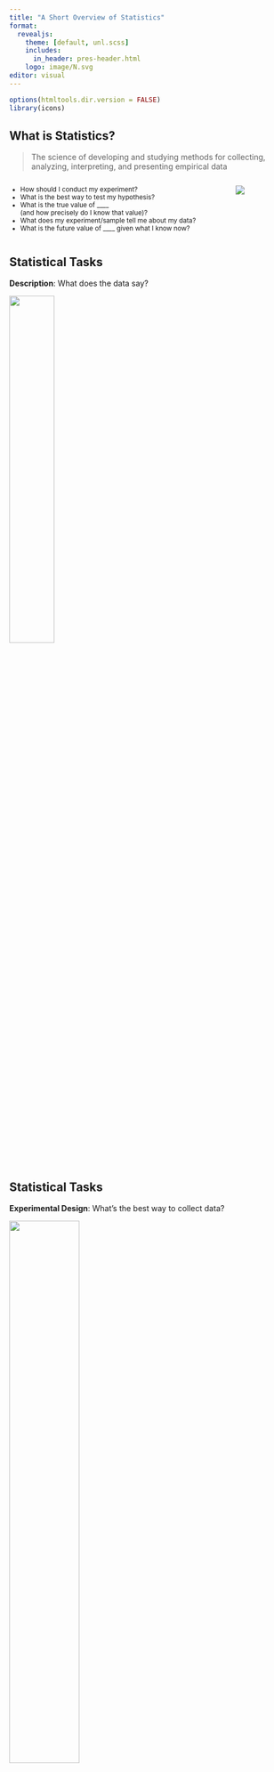 ```yaml
---
title: "A Short Overview of Statistics"
format: 
  revealjs:
    theme: [default, unl.scss]
    includes:
      in_header: pres-header.html
    logo: image/N.svg
editor: visual
---
```


```r
options(htmltools.dir.version = FALSE)
library(icons)
```

## What is Statistics?

> The science of developing and studying methods for collecting, analyzing, interpreting, and presenting empirical data

::: {.columns style="font-size:smaller"}
::: {.column width="80%"}
-   How should I conduct my experiment?
-   What is the best way to test my hypothesis?
-   What is the true value of \_\_\_\_     
(and how precisely do I know that value)?
-   What does my experiment/sample tell me about my data?
-   What is the future value of \_\_\_\_ given what I know now?
:::

::: {.column width="20%"}
![](image/Ruler-fuzzball.png)
:::
:::

## Statistical Tasks {.center}


**Description**: What does the data say?

![](image/histogram-sample-stats.png){width="40%" fig-align="center"}

## Statistical Tasks {.center}

**Experimental Design**: What's the best way to collect data?

![](image/wizard-list.png){width="50%" fig-align="center"}


## Statistical Tasks {.center}

**Inference**: What does the data tell us (about the population)? 

![](image/sample-population.png){width="50%" fig-align="center"}

## Statistical Tasks {.center}

**Prediction**: What will happen next?

![](image/crystal-ball-fuzzball.png){width="50%" fig-align="center"}


## An Historical Example {.center .middle}

### The Logic of Hypothesis Testing

![](image/tea-tasting-fuzzballs.png){fig-align="center" width="100%"}

Can someone tell whether tea or milk is added first to a cup?

-   4 cups of tea with milk first `r icon_style(fontawesome("coffee"), fill="#d2b48c")`, 4 cups of tea with tea first `r icon_style(fontawesome("coffee"), fill="#835C3B")`

-   Randomize the order

-   Test the cups and make predictions for all 8 cups

::: {.emph .cerulean}
What is the probability that someone gets all 8 correct?
:::

## A Lady Tasting Tea

-   If the 4 milk-first cups `r icon_style(fontawesome("coffee"), fill="#d2b48c")` are correctly identified, so are the 4 tea-first cups `r icon_style(fontawesome("coffee"), fill="#835C3B")`

-   If we assume the taster is just guessing, we could just as easily flip 4 coins

![](https://media2.giphy.com/media/C3Zq724SuDX0I/giphy.gif?cid=790b76112e6121b7619d267c8566ceebfb533213d14ece53&rid=giphy.gif&ct=g){width="50%" fig-align="center"}

## A Lady Tasting Tea

::: {.emph .cerulean}
Statistical evaluation
:::

-   Null hypothesis: Taster is guessing

    -   If our experimental results are likely to occur by random chance, we can't really say whether the taster is guessing or not\
        `r fontawesome("share")` We fail to reject the null hypothesis

    -   If our experimental results are not likely to occur by random chance, we may decide it's more likely that there is another explanation... the taster knows their stuff!

## Try it out! {background-color="#c7c8ca"}

Go to [[https://shiny.srvanderplas.com/APL]{.emph}](https://shiny.srvanderplas.com/APL) and start with the Tea Tasting tab.

-   What effect does the number of simulations have on the results?

-   What effect does the number of test cups have on the results?

    -   Assuming the number of observed cups is the same as the number of test cups
    -   Assuming the number of observed cups is less than the number of test cups


::: aside

Another link to the same applet is [[https://srvanderplas.shinyapps.io/UNL-APL-workshop/]{.emph}](https://srvanderplas.shinyapps.io/UNL-APL-workshop/)

:::

## Hypothesis Testing Logic {.smaller}

::: columns
::: {.column width="50%"}
1.  Run an experiment and generate an observed value

2.  Simulate a large number of experiments under random chance (the null hypothesis)

3.  Compare the observed value to the results of the simulated experiments

4.  Decide whether the observed value is plausible under random chance, or it is more likely that the results would happen if the null hypothesis is wrong
:::

::: {.column width="50%"}
![](image/simulation-logic.svg)
:::
:::

## Theory-based Statistics {.smaller}

::: columns
::: {.column width="50%"}
1.  Run an experiment and generate a test statistic (t, z, F, $\chi^2$)

2.  Compare the observed value to the theoretical distribution

3.  Decide whether the observed value is plausible under random chance, or it is more likely that the results would happen if the null hypothesis is wrong
:::

::: {.column width="50%"}
![](image/theory-logic.svg)
:::
:::

## Try it out {.smaller background-color="#c7c8ca"}

Go to [[https://shiny.srvanderplas.com/APL]{.emph}](https://shiny.srvanderplas.com/APL) and start with the Distributions tab.

-   What changes when you change distribution?

-   How many samples do you need for the simulation histogram to look similar to the theoretical distribution?

-   What effect does setting your observed value to be larger have on the p-value?\
    Note: At this point, we are doing tests examining values greater than the observed value. This will obviously not always hold true.

-   How different is the simulation p-value from the theoretical p-value? Does this change when you increase the number of samples?


## Statistical Test Logic

-   [Goal:]{.emph .cerulean} Are the experiment results are compatible with the null hypothesis?

-   if the region that is "more extreme" than the observed value is very small, then the experimental results are surprising

    -   This suggests the null hypothesis might not be reliable
    -   Reject $H_0$ in favor of the alternative

## Statistical Test Logic


![](image/p-value-logic.svg)

## Statistical Test Logic


-   the region that is "more extreme" than the observed value is summarized as the p-value -- the area of that region.

    -   p-values lower than $\alpha = 0.05$, a pre-specified cutoff are considered "statistically significant"\
        that is, they should lead to a rejection of the null hypothesis

![](image/p-value.png){fig-align="center" width="50%"}

## Two Sided Tests

- If we don't know/care whether $x < a$ or $x > a$, we use a **two-sided test**

![](image/two-sided-test-slide.png){fig-align="center" width="100%"}

You can experiment with two-sided tests here:

[[https://shiny.srvanderplas.com/APL/]{.emph}](https://shiny.srvanderplas.com/APL) and click on "One Continuous Variable"

## Confidence Intervals

-   Another way to use statistics is to get a range of "plausible" values based on the estimate + variability

-   This is called a **confidence interval**

![](image/confidence-interval-best-est-uncertanty.svg){width="50%" fig-align="center"}

## Confidence Intervals

-   Every confidence interval has a "level" of $1-\alpha$, just like every hypothesis test has a significance level $\alpha$

-   Confidence intervals with higher levels (e.g. .99 instead of .95) are wider

-   Interval width depends on

    -   sample size
    -   variability
    -   confidence level

-   A CI of (A, B) is read as "We are 95% confident that the true value of \_\_\_\_\_\_\_\_\_ lies between A and B"

# Experimental Design

## One Categorical Variable

-   Statistic: \# Successes (out of \# Trials)

-   Simulation method: Flip coins $(p = 0.5)$, weighted spinners $(p\neq 0.5)$

-   Theoretical distribution: Binomial

[[https://shiny.srvanderplas.com/APL/]{.emph}](https://shiny.srvanderplas.com/APL) and click on "One Categorical Variable"

## One Continuous Variable

-   Statistic: $\displaystyle t = \frac{\overline x - \mu}{s/\sqrt{n}}$ where 
    - [$\overline x$ is the sample mean,]{style="font-size:smaller;"}
    - [$s$ is the sample standard deviation,]{style="font-size:smaller"} 
    - [$\mu$ is the hypothesized mean, and]{style="font-size:smaller"}
    - [$n$ is the sample size]{style="font-size:smaller"}

-   Simulation method: none
-   Theoretical distribution: $t$ with $n-1$ degrees of freedom

[[https://shiny.srvanderplas.com/APL/]{.emph}](https://shiny.srvanderplas.com/APL) and click on "One Continuous Variable"

## Two-group Tests

-   Categorical variable: Group 1 or Group 2?

-   Continuous variable: Some measurement

-   Statistic: $\overline x_1 - \overline x_2$

-   Simulation method: shuffle group labels

-   Theoretical distribution: $t$    
(degrees of freedom are a bit complicated)

[[https://shiny.srvanderplas.com/APL/]{.emph}](https://shiny.srvanderplas.com/APL) and click on "Categorical + Continuous Variables"

## Two-group Tests

![A two-sample experiment randomly divides up a sample of experimental units into two groups and calculates the sample mean for each group.](image/unpaired-test-1.png)


## Two-group Tests

![A two-sample experiment randomly divides up a sample of experimental units into two groups and calculates the sample mean for each group.](image/unpaired-test-2.png)

We compare $\overline{X}_A$ and $\overline {X}_B$: $\overline{X}_A - \overline{X}_B$.

The standard deviation of $\overline{X}_A - \overline{X}_B$ requires calculation: Use a two-sample test.

## Repeated Measures

![](image/repeated-measures-1.png)

## Repeated Measures

![](image/repeated-measures-2.png)

## Matched Pairs

![](image/matched-pairs-1.png)

## Matched Pairs

![](image/matched-pairs-2.png)

## Matched Pairs

![](image/matched-pairs-3.png)

## Matched Pairs

![](image/matched-pairs-4.png)

## Analysis of Variance

::: {.emph .cerulean}
Used for multiple groups
:::

Suppose we have a group of schoolchildren separated by grade, and we want to examine the relationship between grade and height.

![](image/anova-class.png){width="100%"}

## Analysis of Variance

![](image/anova-class-means.png){width="100%"}

If height is important, students in a [single grade]{.emph .red} should be [more similar]{.emph .cerulean} than students across different grades.

## Analysis of Variance

[Goal:]{.emph .cerulean} determine similarity within groups

-   **within-groups sum-of-squares**\
    Square the deviations from the group mean and add them up

-   **between-groups sum-of-squares**\
    Sum of squared differences of the class average and the overall average for each student

![](image/anova-class-deviations.png){width="100%"}

## Analysis of Variance {.smaller}

Results from ANOVA are shown in tables like this:

```r
library(tidyverse)

data <- tibble(group = rep(1:3, each = 6), 
       groupavg = rep(c(41, 43, 47), each = 6),
       dev = c(0, 3, -1, 0, -1, -1, -1, -1, 2, -2, 1, 1, 0, 0, 0, 0, -2, 2))

data <- mutate(data, height = groupavg + dev, grade = factor(group))

anova(lm(height ~ grade, data = data))
```

```r
options(knitr.kable.NA = '') 
as_tibble(anova(lm(height ~ grade, data = data))) %>%
  mutate(Factor = c("grade", "Residuals")) %>%
  select(Factor, everything()) %>%
  bind_rows(tibble(Factor = "Total", Df = 17, `Sum Sq` = 144, `Mean Sq` = NA, `F value` = NA, `Pr(>F)` = NA)) %>%
  knitr::kable()
```

The F-value is the statistic, and is compared to an F(df1, df2) distribution - in this case, F(2, 15) to get a p-value.

## Two Continuous Variables

![We want to know if there is a linear association between x and y](image/linear-trend.svg)

## Two Continuous Variables

![If the slope of the line is nonzero, there is a linear association](image/linear-regression-1.svg)

## Two Continuous Variables

![We need to test whether that slope is significantly different from 0](image/linear-regression-diff-lines.svg)

## Two Continuous Variables

-   Continuous variables: $x$ and $y$

-   Statistic: $a$, the sample slope

-   Simulation method: shuffle values of $y$ relative to $x$

-   Theoretical distribution: $t_{n-2}$, where $n$ is the number of observations

